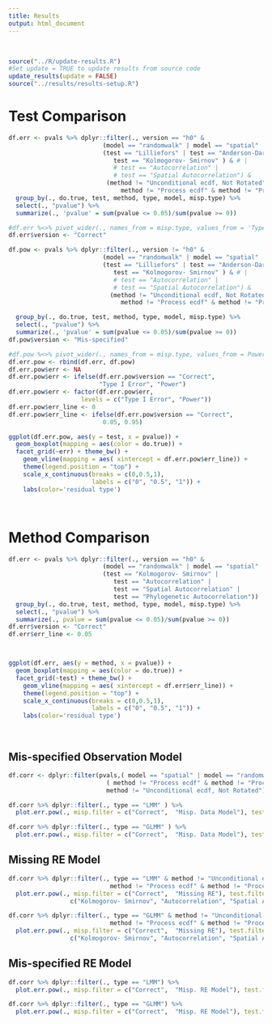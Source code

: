 ```yaml
---
title: Results 
output: html_document
---
```


<br>


```r
source("../R/update-results.R")
#Set update = TRUE to update results from source code
update_results(update = FALSE)
source("../results/results-setup.R")
```
# Test Comparison

```r
df.err <- pvals %>% dplyr::filter(., version == "h0" & 
                          (model == "randomwalk" | model == "spatial" | model == "phylo") &
                          (test == "Lilliefors" | test == "Anderson-Darling" |
                             test == "Kolmogorov- Smirnov" ) & # | 
                             # test == "Autocorrelation" |
                             # test == "Spatial Autocorrelation") &
                           (method != "Unconditional ecdf, Not Rotated" & method != "Pearson" &
                               method != "Process ecdf" & method != "Process osa"))  %>%
  group_by(., do.true, test, method, type, model, misp.type) %>%
  select(., "pvalue") %>%
  summarize(., 'pvalue' = sum(pvalue <= 0.05)/sum(pvalue >= 0))

#df.err %<>% pivot_wider(., names_from = misp.type, values_from = 'Type I Error')
df.err$version <- "Correct"

df.pow <- pvals %>% dplyr::filter(., version != "h0" & 
                          (model == "randomwalk" | model == "spatial" | model == "phylo") &
                          (test == "Lilliefors" | test == "Anderson-Darling" |
                             test == "Kolmogorov- Smirnov" ) & # | 
                             # test == "Autocorrelation" |
                             # test == "Spatial Autocorrelation") &
                            (method != "Unconditional ecdf, Not Rotated" & method != "Pearson" &
                               method != "Process ecdf" & method != "Process osa"))  %>%

  group_by(., do.true, test, method, type, model, misp.type) %>%
  select(., "pvalue") %>%
  summarize(., 'pvalue' = sum(pvalue <= 0.05)/sum(pvalue >= 0))
df.pow$version <- "Mis-specified"

#df.pow %<>% pivot_wider(., names_from = misp.type, values_from = Power)
df.err.pow <- rbind(df.err, df.pow)
df.err.pow$err <- NA
df.err.pow$err <- ifelse(df.err.pow$version == "Correct", 
                         "Type I Error", "Power")
df.err.pow$err <- factor(df.err.pow$err, 
                    levels = c("Type I Error", "Power"))
df.err.pow$err_line <- 0
df.err.pow$err_line <- ifelse(df.err.pow$version == "Correct", 
                          0.05, 0.95)

ggplot(df.err.pow, aes(y = test, x = pvalue)) + 
  geom_boxplot(mapping = aes(color = do.true)) +
  facet_grid(~err) + theme_bw() +
    geom_vline(mapping = aes( xintercept = df.err.pow$err_line)) +
    theme(legend.position = "top") +
    scale_x_continuous(breaks = c(0,0.5,1),
                       labels = c("0", "0.5", "1")) + 
    labs(color='residual type') 

```


<br>

# Method Comparison

```r
df.err <- pvals %>% dplyr::filter(., version == "h0" & 
                          (model == "randomwalk" | model == "spatial"  | model == "phylo") &
                          (test == "Kolmogorov- Smirnov" | 
                             test == "Autocorrelation" |
                             test == "Spatial Autocorrelation" | 
                             test == "Phylogenetic Autocorrelation"))  %>%
  group_by(., do.true, test, method, type, model, misp.type) %>%
  select(., "pvalue") %>%
  summarize(., pvalue = sum(pvalue <= 0.05)/sum(pvalue >= 0))
df.err$version <- "Correct"
df.err$err_line <- 0.05



ggplot(df.err, aes(y = method, x = pvalue)) + 
  geom_boxplot(mapping = aes(color = do.true)) +
  facet_grid(~test) + theme_bw() +
    geom_vline(mapping = aes( xintercept = df.err$err_line)) +
    theme(legend.position = "top") +
    scale_x_continuous(breaks = c(0,0.5,1),
                       labels = c("0", "0.5", "1")) + 
    labs(color='residual type') 
```

<br>

## Mis-specified Observation Model
```r
df.corr <- dplyr::filter(pvals,( model == "spatial" | model == "randomwalk" | model == 'phylo') & 
                           ( method != "Process ecdf" & method != "Process osa") &
                           method != "Unconditional ecdf, Not Rotated") 

df.corr %>% dplyr::filter(., type == "LMM" ) %>% 
  plot.err.pow(., misp.filter = c("Correct",  "Misp. Data Model"), test.filter = c("Kolmogorov- Smirnov") )
```

```r
df.corr %>% dplyr::filter(., type == "GLMM" ) %>% 
  plot.err.pow(., misp.filter = c("Correct",  "Misp. Data Model"), test.filter = c("Kolmogorov- Smirnov") )
```

## Missing RE Model
```r
df.corr %>% dplyr::filter(., type == "LMM" & method != "Unconditional ecdf, Not Rotated" &
                            method != "Process ecdf" & method != "Process osa") %>% 
  plot.err.pow(., misp.filter = c("Correct",  "Missing RE"), test.filter = 
                 c("Kolmogorov- Smirnov", "Autocorrelation", "Spatial Autocorrelation") )

```

```r
df.corr %>% dplyr::filter(., type == "GLMM" & method != "Unconditional ecdf, Not Rotated" &
                            method != "Process ecdf" & method != "Process osa") %>% 
  plot.err.pow(., misp.filter = c("Correct",  "Missing RE"), test.filter = 
                 c("Kolmogorov- Smirnov", "Autocorrelation", "Spatial Autocorrelation") )
```

## Mis-specified RE Model
```r
df.corr %>% dplyr::filter(., type == "LMM") %>% 
  plot.err.pow(., misp.filter = c("Correct",  "Misp. RE Model"), test.filter = c("Autocorrelation", "Spatial Autocorrelation", "Kolmogorov- Smirnov") )
```


```r
df.corr %>% dplyr::filter(., type == "GLMM") %>% 
  plot.err.pow(., misp.filter = c("Correct",  "Misp. RE Model"), test.filter = c("Autocorrelation", "Spatial Autocorrelation", "Kolmogorov- Smirnov") )
```
